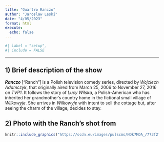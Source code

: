 ---
title: "Quartro Ranczo"
author: "Jaroslaw Leski"
date: "4/05/2023"
format: html
execute:
  echo: false
---

```{r}
#| label = "setup",
#| include = FALSE

```

------------------------------------------------------------------------

## 1) Brief description of the show

***Ranczo*** \["Ranch"\] is a Polish television comedy series, directed by *Wojciech* *Adamczyk*, that originally aired from March 25, 2006 to November 27, 2016 on *TVP1*. It follows the story of *Lucy Wilska*, a Polish-American who has inherited her grandmother's country home in the fictional small village of *Wilkowyje*. She arrives in *Wilkowyje* with intent to sell the cottage but, after seeing the charm of the village, decides to stay.

## 2) Photo with the Ranch's shot from 

```{r}
knitr::include_graphics("https://ocdn.eu/images/pulscms/NDk7MDA_/773f2f5dcaf20da4dfa23ed63aaacbe1.jpg")
```

